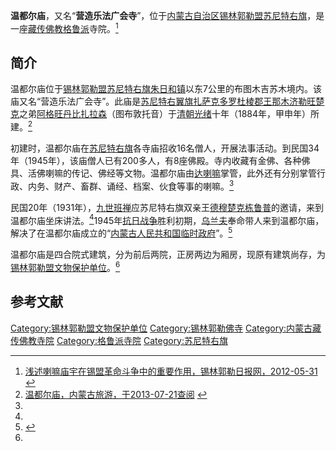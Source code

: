 {{Infobox Tibetan Buddhist monastery
|name =温都尔庙
|image = 
|image size = 250px
|alt = 
|caption = 
|t=
|w=
|to = 
|ipa={{IPA|}}
|z=
|thdl=
|e=
|tc=溫都爾廟
|s=温都尔庙
|p=
|m=
|k=
|pushpin_map = 
|latd =  | latm =  | lats =  | latNS = 
|longd=  | longm= | longs =| longEW = 
|iso_region = 
|map_caption = 
|mapsize = 
|location_country = 中国
|location = {{CHN}}[[内蒙古自治区|内蒙古自治区]][[锡林郭勒盟|锡林郭勒盟]][[苏尼特右旗|苏尼特右旗]]
|coordinates_display =
|founded_by = 
|date_founded =
|date_renovated =
|sect = [[格鲁派|格鲁派]]
|mather =
|children =
|dedicated_to = 
|tulku =
|head_lama = 
|head_mgh =
|no._of_monks = 
|architecture = 
|festivals =
|footnotes = 
}}

'''温都尔庙'''，又名“'''营造乐法广会寺'''”，位于[[内蒙古自治区|内蒙古自治区]][[锡林郭勒盟|锡林郭勒盟]][[苏尼特右旗|苏尼特右旗]]，是一座[[藏传佛教|藏传佛教]][[格鲁派|格鲁派]]寺院。<ref name=xilinribao>[http://www.xlglrbw.com/wenshi/2012-05/31/content_3540.htm 浅述喇嘛庙宇在锡盟革命斗争中的重要作用，锡林郭勒日报网，2012-05-31] {{webarchive|url=https://web.archive.org/web/20140503183503/http://www.xlglrbw.com/wenshi/2012-05/31/content_3540.htm |date=2014-05-03 }}</ref>

==简介==
温都尔庙位于[[锡林郭勒盟|锡林郭勒盟]][[苏尼特右旗|苏尼特右旗]][[朱日和镇|朱日和镇]]以东7公里的布图木吉苏木境内。该庙又名“营造乐法广会寺”。此庙是[[苏尼特扎萨克杜棱郡王|苏尼特右翼旗扎萨克多罗杜棱郡王]][[那木济勒旺楚克|那木济勒旺楚克]]之弟[[阿格旺丹比扎拉森|阿格旺丹比扎拉森]]（图布敦托音）于[[清朝|清朝]][[光绪|光绪]]十年（1884年，甲申年）所建。<ref name=wdem>[http://www.nmg.gov.cn/nmgly/lyjd/xm_25.htm 温都尔庙，内蒙古旅游，于2013-07-21查阅] {{Wayback|url=http://www.nmg.gov.cn/nmgly/lyjd/xm_25.htm |date=20120722083551 }}</ref>

初建时，温都尔庙在[[苏尼特右旗|苏尼特右旗]]各寺庙招收16名僧人，开展法事活动。到民国34年（1945年），该庙僧人已有200多人，有8座佛殿。寺内收藏有金佛、各种佛具、活佛喇嘛的传记、佛经等文物。温都尔庙由[[达喇嘛|达喇嘛]]掌管，此外还有分别掌管行政、内务、财产、畜群、诵经、档案、伙食等事的喇嘛。<ref name=wdem/>

民国20年（1931年），[[九世班禅|九世班禅]]应苏尼特右旗双亲王[[德穆楚克栋鲁普|德穆楚克栋鲁普]]的邀请，来到温都尔庙坐床讲法。<ref name=wdem/>1945年[[抗日战争|抗日战争]]胜利初期，[[乌兰夫|乌兰夫]]奉命带人来到温都尔庙，解决了在温都尔庙成立的“[[内蒙古人民共和国临时政府|内蒙古人民共和国临时政府]]”。<ref name=lyj>{{Cite web |url=http://lyj.xlgl.gov.cn/ywxg_2/tzly/hsly/200707/t20070713_46903.htm |title=温都尔庙事件，锡林郭勒盟旅游局，2007-07-13 |accessdate=2013-07-21 |archiveurl=https://web.archive.org/web/20120426121638/http://lyj.xlgl.gov.cn/ywxg_2/tzly/hsly/200707/t20070713_46903.htm |archivedate=2012-04-26 }}</ref>

温都尔庙是四合院式建筑，分为前后两院，正房两边为厢房，现原有建筑尚存，为[[锡林郭勒盟文物保护单位|锡林郭勒盟文物保护单位]]。<ref name=wdem/>

==参考文献==
{{reflist}}

[[Category:锡林郭勒盟文物保护单位|Category:锡林郭勒盟文物保护单位]]
[[Category:锡林郭勒佛寺|Category:锡林郭勒佛寺]] 
[[Category:内蒙古藏传佛教寺院|Category:内蒙古藏传佛教寺院]]
[[Category:格鲁派寺院|Category:格鲁派寺院]]
[[Category:苏尼特右旗|Category:苏尼特右旗]]
